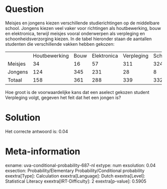 Question
========

Meisjes en jongens kiezen verschillende studierichtingen op de
middelbare school. Jongens kiezen veel vaker voor richtingen als
houtbewerking, bouw en elektronica, terwijl meisjes vooral onderwerpen
als verpleging en schoonheidsverzorging kiezen. In de tabel hieronder
staan de aantallen studenten die verschillende vakken hebben gekozen:

  --------- --------------- ------ ------------- ------------ ----------------------- --------
            Houtbewerking   Bouw   Elektronica   Verpleging   Schoonheidsverzorging   Totaal
  Meisjes   34              16     57            311          324                     742
  Jongens   124             345    231           28           8                       736
  Totaal    158             361    288           339          332                     1478
  --------- --------------- ------ ------------- ------------ ----------------------- --------

Hoe groot is de voorwaardelijke kans dat een aselect gekozen student
Verpleging volgt, gegeven het feit dat het een jongen is?

Solution
========

Het correcte antwoord is: 0.04

Meta-information
================
exname: uva-conditional-probability-687-nl
extype: num
exsolution: 0.04
exsection: Probability/Elementary Probability/Conditional probability
exextra[Type]: Calculation
exextra[Language]: Dutch
exextra[Level]: Statistical Literacy
exextra[IRT-Difficulty]: 2
exextra[p-value]: 0.5905
